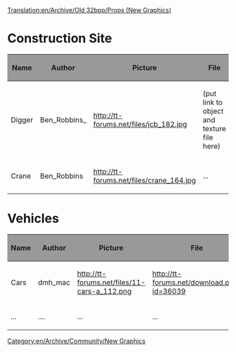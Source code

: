 [[Translation:en/Archive/Old 32bpp/Props (New Graphics)]]
[[Category:en/Archive/Community/New Graphics]]

=Construction Site=

{| border=2
!style="background:#999999;" |Name
!style="background:#999999;" |Author
!style="background:#999999;" |Picture
!style="background:#999999;" |File
!style="background:#999999;" |Comments
|-
|Digger
|Ben_Robbins_
|http://tt-forums.net/files/jcb_182.jpg
|(put link to object and texture file here)
|...
|-
|Crane
|Ben_Robbins
|http://tt-forums.net/files/crane_164.jpg
|...
|...
|}

=Vehicles=

{| border=2
!style="background:#999999;" |Name
!style="background:#999999;" |Author
!style="background:#999999;" |Picture
!style="background:#999999;" |File
!style="background:#999999;" |Comments
|-
|Cars
|dmh_mac
|http://tt-forums.net/files/11-cars-a_112.png
|http://tt-forums.net/download.php?id=36039
|...
|-
|...
|....
|...
|...
|...
|}